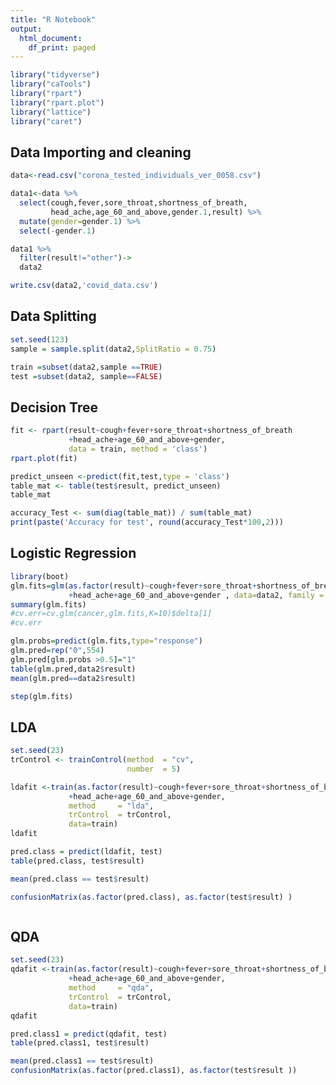 ```yaml
---
title: "R Notebook"
output:
  html_document:
    df_print: paged
---
```


```r
library("tidyverse")
library("caTools")
library("rpart")
library("rpart.plot")
library("lattice")
library("caret")
```



## Data Importing and cleaning
```r
data<-read.csv("corona_tested_individuals_ver_0058.csv")
```


```r
data1<-data %>% 
  select(cough,fever,sore_throat,shortness_of_breath,
         head_ache,age_60_and_above,gender.1,result) %>% 
  mutate(gender=gender.1) %>% 
  select(-gender.1)

data1 %>%
  filter(result!="other")->
  data2
```

```r
write.csv(data2,'covid_data.csv')
```


## Data Splitting

```r
set.seed(123)
sample = sample.split(data2,SplitRatio = 0.75)

train =subset(data2,sample ==TRUE) 
test =subset(data2, sample==FALSE)
```


## Decision Tree
```r
fit <- rpart(result~cough+fever+sore_throat+shortness_of_breath
             +head_ache+age_60_and_above+gender,
             data = train, method = 'class')
rpart.plot(fit)
```
```r
predict_unseen <-predict(fit,test,type = 'class')
table_mat <- table(test$result, predict_unseen)
table_mat
```

```r
accuracy_Test <- sum(diag(table_mat)) / sum(table_mat)
print(paste('Accuracy for test', round(accuracy_Test*100,2)))
```
## Logistic Regression
```r
library(boot)
glm.fits=glm(as.factor(result)~cough+fever+sore_throat+shortness_of_breath
             +head_ache+age_60_and_above+gender , data=data2, family = binomial)
summary(glm.fits)
#cv.err=cv.glm(cancer,glm.fits,K=10)$delta[1]
#cv.err

glm.probs=predict(glm.fits,type="response")
glm.pred=rep("0",554)
glm.pred[glm.probs >0.5]="1"
table(glm.pred,data2$result)
mean(glm.pred==data2$result)

step(glm.fits)
```

## LDA
```r
set.seed(23)
trControl <- trainControl(method  = "cv",
                          number  = 5)

ldafit <-train(as.factor(result)~cough+fever+sore_throat+shortness_of_breath
             +head_ache+age_60_and_above+gender,
             method     = "lda",
             trControl  = trControl,
             data=train)
ldafit

pred.class = predict(ldafit, test)
table(pred.class, test$result)

mean(pred.class == test$result)
```
```r
confusionMatrix(as.factor(pred.class), as.factor(test$result) )



```
## QDA
```r
set.seed(23)
qdafit <-train(as.factor(result)~cough+fever+sore_throat+shortness_of_breath
             +head_ache+age_60_and_above+gender,
             method     = "qda",
             trControl  = trControl,
             data=train)
qdafit

pred.class1 = predict(qdafit, test)
table(pred.class1, test$result)

mean(pred.class1 == test$result)
confusionMatrix(as.factor(pred.class1), as.factor(test$result ))

```


<!-- SVM -->
<!-- ```{r} -->
<!-- library(e1071) -->

<!-- S=svm(factor(result) ~ cough+fever+sore_throat+shortness_of_breath -->
<!--              +head_ache+age_60_and_above+gender, data=data2, kernel="linear") -->
<!-- summary(S) -->
<!-- plot(S,data=data2) -->
<!-- #Stuned=tune(svm, factor(result) ~ cough+fever+sore_throat+shortness_of_breath -->
<!-- #             +head_ache+age_60_and_above+gender , data=data2 , ranges = list(cost=10^seq(-3,3), #kernel=c("sigmoid","polynomial","radial","linear")) ) -->

<!-- #S1=svm(factor(result) ~ cough+fever+sore_throat+shortness_of_breath -->
<!-- #             +head_ache+age_60_and_above+gender, data=data2, -->
<!-- #       cost=Stuned$best.parameters$cost, kernel=Stuned$best.parameters$kernel) -->
<!-- #plot(S1,data=data2) -->



<!-- ``` -->

<!-- NeuralNets- not working! -->
<!-- ```{r} -->
<!-- library(tidyverse) -->
<!-- library(neuralnet) -->
<!-- library(GGally) -->

<!-- ``` -->

<!-- ```{r} -->
<!-- library(neuralnet) -->
<!-- set.seed(123) -->

<!-- m <- model.matrix( -->
<!--   ~ result +cough+fever+sore_throat+shortness_of_breath -->
<!--              +head_ache+age_60_and_above+gender, -->
<!--   data = data2 -->
<!-- ) -->
<!-- head(m) -->

<!-- ``` -->
<!-- ```{r} -->
<!-- r <- neuralnet( -->
<!--   resultpositive ~ cough+fever+sore_throat+shortness_of_breath -->
<!--              +head_ache+age_60_and_aboveNULL+age_60_and_aboveYes+genderfemale+gendermale, -->
<!--   data=m, hidden=10, threshold=0.01 -->
<!-- ) -->


<!-- ``` -->












